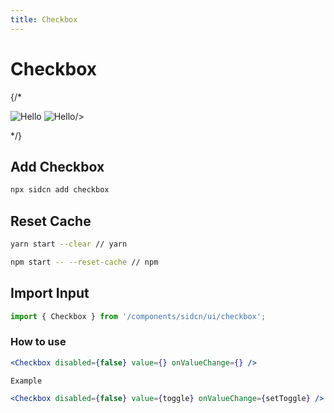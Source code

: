 ```yaml
---
title: Checkbox
---
```



# Checkbox 

{/*
<div style={{ display: "flex", flexDirection: "row",marginTop:40}}>
  <Image
    src="/assets/components/Alert/Frame.svg"
    alt="Hello"
    width={250}
    height={250}
    style={{marginLeft:'auto',marginRight:10}}
  />
  <Image
    src="/assets/components/Alert/Frame-1.svg"
    alt="Hello"
    width={250}
    height={250}
    style={{marginRight:'auto',marginLeft:10}}

/>

</div>
*/}

## Add Checkbox


```jsx copy
npx sidcn add checkbox
```

##  Reset Cache

```bash copy
yarn start --clear // yarn

npm start -- --reset-cache // npm
```


## Import Input


```jsx copy
import { Checkbox } from '/components/sidcn/ui/checkbox';
```
### How to use


```jsx copy
<Checkbox disabled={false} value={} onValueChange={} />
```

`Example`

```jsx copy
<Checkbox disabled={false} value={toggle} onValueChange={setToggle} />
```
